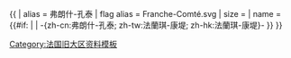{{ {{{1<noinclude>|country showdata</noinclude>}}}
| alias = 弗朗什-孔泰
| flag alias = Franche-Comté.svg
| size = {{{size|}}}
| name = {{#if: {{{name|}}} | {{{name|}}} | -{zh-cn:弗朗什-孔泰; zh-tw:法蘭琪-康堤; zh-hk:法蘭琪-康堤}- }}
}}<noinclude>
[[Category:法国旧大区资料模板‎]]
</noinclude>